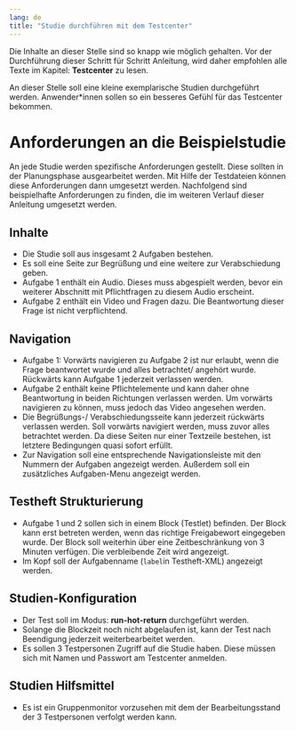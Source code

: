 ```yaml
---
lang: de
title: "Studie durchführen mit dem Testcenter"
---
```


::: {.callout-note}
Die Inhalte an dieser Stelle sind so knapp wie möglich gehalten. Vor der Durchführung dieser Schritt für Schritt Anleitung, wird daher empfohlen alle Texte im Kapitel: **Testcenter** zu lesen.
:::

An dieser Stelle soll eine kleine exemplarische Studien durchgeführt werden. Anwender\*innen sollen so ein besseres Gefühl für das Testcenter bekommen. 

# Anforderungen an die Beispielstudie

An jede Studie werden spezifische Anforderungen gestellt. Diese sollten in der Planungsphase ausgearbeitet werden. Mit Hilfe der Testdateien können diese Anforderungen dann umgesetzt werden. Nachfolgend sind beispielhafte Anforderungen zu finden, die im weiteren Verlauf dieser Anleitung umgesetzt werden.

## Inhalte

* Die Studie soll aus insgesamt 2 Aufgaben bestehen. 
* Es soll eine Seite zur Begrüßung und eine weitere zur Verabschiedung geben. 
* Aufgabe 1 enthält ein Audio. Dieses muss abgespielt werden, bevor ein weiterer Abschnitt mit Pflichtfragen zu diesem Audio erscheint. 
* Aufgabe 2 enthält ein Video und Fragen dazu. Die Beantwortung dieser Frage ist nicht verpflichtend.

## Navigation

* Aufgabe 1: Vorwärts navigieren zu Aufgabe 2 ist nur erlaubt, wenn die Frage beantwortet wurde und alles betrachtet/ angehört wurde. Rückwärts kann Aufgabe 1 jederzeit verlassen werden. 
* Aufgabe 2 enthält keine Pflichtelemente und kann daher ohne Beantwortung in beiden Richtungen verlassen werden. Um vorwärts navigieren zu können, muss jedoch das Video angesehen werden. 
* Die Begrüßungs-/ Verabschiedungsseite kann jederzeit rückwärts verlassen werden. Soll vorwärts navigiert werden, muss zuvor alles betrachtet werden. Da diese Seiten nur einer Textzeile bestehen, ist letztere Bedingungen quasi sofort erfüllt.
* Zur Navigation soll eine entsprechende Navigationsleiste mit den Nummern der Aufgaben angezeigt werden. Außerdem soll ein zusätzliches Aufgaben-Menu angezeigt werden.

## Testheft Strukturierung

* Aufgabe 1 und 2 sollen sich in einem Block (Testlet) befinden. Der Block kann erst betreten werden, wenn das richtige Freigabewort eingegeben wurde. Der Block soll weiterhin über eine Zeitbeschränkung von 3 Minuten verfügen. Die verbleibende Zeit wird angezeigt.
* Im Kopf soll der Aufgabenname (`label`in Testheft-XML) angezeigt werden.

## Studien-Konfiguration

* Der Test soll im Modus: **run-hot-return** durchgeführt werden. 
* Solange die Blockzeit noch nicht abgelaufen ist, kann der Test nach Beendigung jederzeit weiterbearbeitet werden.
* Es sollen 3 Testpersonen Zugriff auf die Studie haben. Diese müssen sich mit Namen und Passwort am Testcenter anmelden. 

## Studien Hilfsmittel

* Es ist ein Gruppenmonitor vorzusehen mit dem der Bearbeitungsstand der 3 Testpersonen verfolgt werden kann.
